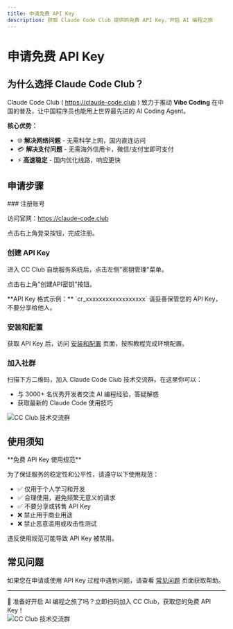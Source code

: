 ```yaml
---
title: 申请免费 API Key
description: 获取 Claude Code Club 提供的免费 API Key，开启 AI 编程之旅
---
```




# 申请免费 API Key

## 为什么选择 Claude Code Club？

Claude Code Club ( https://claude-code.club ) 致力于推动 **Vibe Coding** 在中国的普及，让中国程序员也能用上世界最先进的 AI Coding Agent。

**核心优势：**

- 🌐 **解决网络问题** - 无需科学上网，国内直连访问
- 💳 **解决支付问题** - 无需海外信用卡，微信/支付宝即可支付
- ⚡ **高速稳定** - 国内优化线路，响应更快


## 申请步骤

<Steps>
### 注册账号

访问官网：https://claude-code.club

点击右上角登录按钮，完成注册。

### 创建 API Key

进入 CC Club 自助服务系统后，点击左侧"密钥管理"菜单。

点击右上角"创建API密钥"按钮。

<Callout type="info">
**API Key 格式示例：** `cr_xxxxxxxxxxxxxxxxxx`  
请妥善保管您的 API Key，不要分享给他人。
</Callout>

### 安装和配置

获取 API Key 后，访问 [安装和配置](/getting-started/installation) 页面，按照教程完成环境配置。

<Cards>
  <Cards.Card
    icon="📚"
    title="安装和配置"
    href="/getting-started/installation"
  />
</Cards>

### 加入社群

扫描下方二维码，加入 Claude Code Club 技术交流群。在这里你可以：
- 与 3000+ 名优秀开发者交流 AI 编程经验，答疑解惑
- 获取最新的 Claude Code 使用技巧

<div style={{ display: 'flex', justifyContent: 'top', margin: '2rem 0' }}>
  <Image src="/images/cc-club-group-qrcode.png" alt="CC Club 技术交流群" width={300} height={300} />
</div>

</Steps>

## 使用须知

<Callout type="warning">
**免费 API Key 使用规范**

为了保证服务的稳定性和公平性，请遵守以下使用规范：

- ✅ 仅用于个人学习和开发
- ✅ 合理使用，避免频繁无意义的请求
- ✅ 不要分享或转售 API Key
- ❌ 禁止用于商业用途
- ❌ 禁止恶意滥用或攻击性测试

违反使用规范可能导致 API Key 被禁用。
</Callout>

## 常见问题

如果您在申请或使用 API Key 过程中遇到问题，请查看 [常见问题](/getting-started/faq) 页面获取帮助。


---

<Callout type="success">
🎉 准备好开启 AI 编程之旅了吗？立即扫码加入 CC Club，获取您的免费 API Key！
  <div style={{ display: 'flex', justifyContent: 'center', margin: '1rem 0'}}>
    <Image src="/images/cc-club-group-qrcode.png" alt="CC Club 技术交流群" width={300} height={300} />
  </div>
</Callout>
